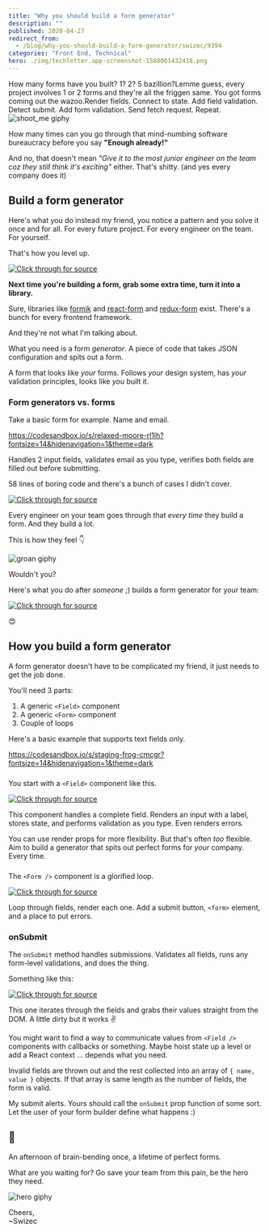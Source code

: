 ```yaml
---
title: "Why you should build a form generator"
description: ""
published: 2020-04-27
redirect_from:
  - /blog/why-you-should-build-a-form-generator/swizec/9394
categories: "Front End, Technical"
hero: ./img/techletter.app-screenshot-1588001432438.png
---
```


How many forms have you built? 1? 2? 5 bazillion?Lemme guess, every project involves 1 or 2 forms and they're all the friggen same. You got forms coming out the wazoo.Render fields. Connect to state. Add field validation. Detect submit. Add form validation. Send fetch request. Repeat.![shoot_me giphy](./img/media-JtQc9M7l1KUGQ-giphy.gif)

How many times can you go through that mind-numbing software bureaucracy before you say **"Enough already!"**

And no, that doesn't mean _"Give it to the most junior engineer on the team coz they still think it's exciting"_ either. That's shitty. (and yes every company does it)

## Build a form generator

Here's what you do instead my friend, you notice a pattern and you solve it once and for all. For every future project. For every engineer on the team. For yourself.

That's how you level up.

[![Click through for source](./img/techletter.app-screenshot-1588001432438.png)](https://twitter.com/Swizec/status/1251180097538678785)

**Next time you're building a form, grab some extra time, turn it into a library.**

Sure, libraries like [formik](https://github.com/jaredpalmer/formik) and [react-form](https://github.com/tannerlinsley/react-form) and [redux-form](https://github.com/redux-form/redux-form) exist. There's a bunch for every frontend framework.

And they're not what I'm talking about.

What you need is a form _generator_. A piece of code that takes JSON configuration and spits out a form.

A form that looks like _your_ forms. Follows _your_ design system, has _your_ validation principles, looks like _you_ built it.

### Form generators vs. forms

Take a basic form for example. Name and email.

https://codesandbox.io/s/relaxed-moore-rl1lh?fontsize=14&hidenavigation=1&theme=dark

Handles 2 input fields, validates email as you type, verifies both fields are filled out before submitting.

58 lines of boring code and there's a bunch of cases I didn't cover.

[![Click through for source](./img/techletter.app-screenshot-1588001432001.png)](<https://carbon.now.sh/?bg=rgba(255,255,255,1)&t=seti&l=javascript&ds=true&wc=true&wa=true&pv=48px&ph=32px&ln=false&code=const%20Form%20%3D%20()%20%3D%3E%20%7B%0A%20%20const%20%5Bname%2C%20setName%5D%20%3D%20useState(%22%22)%3B%0A%20%20const%20%5Bemail%2C%20setEmail%5D%20%3D%20useState(%22%22)%3B%0A%20%20const%20%5BemailValidation%2C%20setEmailValidation%5D%20%3D%20useState(%22%22)%3B%0A%20%20const%20%5BformValidation%2C%20setFormValidation%5D%20%3D%20useState(%22%22)%3B%0A%0A%20%20function%20changeName(event)%20%7B%0A%20%20%20%20setName(event.target.value)%3B%0A%20%20%20%20setFormValidation(%22%22)%3B%0A%20%20%7D%0A%0A%20%20function%20changeEmail(event)%20%7B%0A%20%20%20%20const%20email%20%3D%20event.target.value%3B%0A%20%20%20%20setEmail(email)%3B%0A%0A%20%20%20%20if%20(!isValidEmail(email))%20%7B%0A%20%20%20%20%20%20setEmailValidation(%22Not%20valid%20email%22)%3B%0A%20%20%20%20%7D%20else%20%7B%0A%20%20%20%20%20%20setEmailValidation(%22%22)%3B%0A%20%20%20%20%7D%0A%20%20%20%20setFormValidation(%22%22)%3B%0A%20%20%7D%0A%0A%20%20function%20onSubmit(event)%20%7B%0A%20%20%20%20event.preventDefault()%3B%0A%0A%20%20%20%20if%20(isValidEmail(email)%20%26%26%20name.length%20%3E%200)%20%7B%0A%20%20%20%20%20%20%2F%2F%20submit%0A%20%20%20%20%20%20setFormValidation(%22%22)%3B%0A%20%20%20%20%7D%20else%20%7B%0A%20%20%20%20%20%20setFormValidation(%22Missing%20fields%22)%3B%0A%20%20%20%20%7D%0A%20%20%7D%0A%0A%20%20return%20(%0A%20%20%20%20%3Cform%20onSubmit%3D%7BonSubmit%7D%3E%0A%20%20%20%20%20%20%3Clabel%3E%0A%20%20%20%20%20%20%20%20Name%20%3Cinput%20type%3D%22text%22%20value%3D%7Bname%7D%20onChange%3D%7BchangeName%7D%20%2F%3E%0A%20%20%20%20%20%20%3C%2Flabel%3E%0A%20%20%20%20%20%20%3Cbr%20%2F%3E%0A%20%20%20%20%20%20%3Clabel%3E%0A%20%20%20%20%20%20%20%20Email%20%3Cinput%20type%3D%22email%22%20value%3D%7Bemail%7D%20onChange%3D%7BchangeEmail%7D%20%2F%3E%0A%20%20%20%20%20%20%3C%2Flabel%3E%0A%20%20%20%20%20%20%3Cp%3E%7BemailValidation%7D%3C%2Fp%3E%0A%20%20%20%20%20%20%3Cp%3E%7BformValidation%7D%3C%2Fp%3E%0A%20%20%20%20%20%20%3Cbutton%20type%3D%22submit%22%3ESubmit%3C%2Fbutton%3E%0A%20%20%20%20%3C%2Fform%3E%0A%20%20)%3B%0A%7D%3B>)

Every engineer on your team goes through that _every time_ they build a form. And they build a lot.

This is how they feel 👇

![groan giphy](./img/media-6y038xO1p06He-giphy.gif)

Wouldn't you?

Here's what you do after _someone_ ;) builds a form generator for your team:

[![Click through for source](./img/techletter.app-screenshot-1588001432307.png)](<https://carbon.now.sh/?bg=rgba(255,255,255,1)&t=seti&l=javascript&ds=true&wc=true&wa=true&pv=48px&ph=32px&ln=false&code=const%20fields%20%3D%20%5B%0A%09%7Bname%3A%20'name'%2C%20label%3A%20'Name'%2C%20validate%3A%20val%20%3D%3E%20val.length%20%3E%200%7D%2C%0A%09%7Bname%3A%20'email'%2C%20label%3A%20'Email'%2C%20validate%3A%20isValidEmail%7D%0A%5D%0A%0A%2F%2F%20...%0A%0A%3CForm%20fields%3D%7Bfields%7D%20onSubmit%3D%7BonSubmit%7D%20%2F%3E>)

😍

## How you build a form generator

A form generator doesn't have to be complicated my friend, it just needs to get the job done.

You'll need 3 parts:

1.  A generic `<Field>` component
2.  A generic `<Form>` component
3.  Couple of loops

Here's a basic example that supports text fields only.

https://codesandbox.io/s/staging-frog-cmcgr?fontsize=14&hidenavigation=1&theme=dark

###

You start with a `<Field>` component like this.

[![Click through for source](./img/techletter.app-screenshot-1588001431994.png)](<https://carbon.now.sh/?bg=rgba(255,255,255,1)&t=seti&l=javascript&ds=true&wc=true&wa=true&pv=48px&ph=32px&ln=false&code=const%20Field%20%3D%20(%7B%20name%2C%20label%2C%20validate%20%7D)%20%3D%3E%20%7B%0A%20%20const%20%5Bvalue%2C%20setValue%5D%20%3D%20useState(%22%22)%3B%0A%20%20const%20%5Bvalidation%2C%20setValidation%5D%20%3D%20useState(%22%22)%3B%0A%0A%20%20function%20changeValue(event)%20%7B%0A%20%20%20%20const%20val%20%3D%20event.target.value%3B%0A%0A%20%20%20%20setValue(val)%3B%0A%0A%20%20%20%20if%20(validate(val))%20%7B%0A%20%20%20%20%20%20setValidation(%22%22)%3B%0A%20%20%20%20%7D%20else%20%7B%0A%20%20%20%20%20%20setValidation(%60Invalid%20%24%7Blabel%7D%60)%3B%0A%20%20%20%20%7D%0A%20%20%7D%0A%0A%20%20return%20(%0A%20%20%20%20%3C%3E%0A%20%20%20%20%20%20%3Clabel%3E%0A%20%20%20%20%20%20%20%20%7Blabel%7D%20%3Cinput%20type%3D%22text%22%20value%3D%7Bvalue%7D%20onChange%3D%7BchangeValue%7D%20%2F%3E%0A%20%20%20%20%20%20%3C%2Flabel%3E%0A%20%20%20%20%20%20%3Cp%3E%7Bvalidation%7D%3C%2Fp%3E%0A%20%20%20%20%3C%2F%3E%0A%20%20)%3B%0A%7D%3B>)

This component handles a complete field. Renders an input with a label, stores state, and performs validation as you type. Even renders errors.

You can use render props for more flexibility. But that's often _too_ flexible. Aim to build a generator that spits out perfect forms for _your_ company. Every time.

###

The `<Form />` component is a glorified loop.

[![Click through for source](./img/techletter.app-screenshot-1588001432243.png)](<https://carbon.now.sh/?bg=rgba(255,255,255,1)&t=seti&l=javascript&ds=true&wc=true&wa=true&pv=48px&ph=32px&ln=false&code=const%20Form%20%3D%20(%7B%20fields%20%7D)%20%3D%3E%20%7B%0A%20%20const%20%5BformValidation%2C%20setFormValidation%5D%20%3D%20useState(%22%22)%3B%0A%0A%20%20function%20onSubmit(event)%20%7B%0A%20%20%20%20event.preventDefault()%3B%0A%0A%20%20%20%20%2F%2F%20..%0A%20%20%7D%0A%0A%20%20return%20(%0A%20%20%20%20%3Cform%20onSubmit%3D%7BonSubmit%7D%3E%0A%20%20%20%20%20%20%7Bfields.map(field%20%3D%3E%20(%0A%20%20%20%20%20%20%20%20%3C%3E%0A%20%20%20%20%20%20%20%20%20%20%3CField%20%7B...field%7D%20key%3D%7Bfield.name%7D%20%2F%3E%0A%20%20%20%20%20%20%20%20%20%20%3Cbr%20%2F%3E%0A%20%20%20%20%20%20%20%20%3C%2F%3E%0A%20%20%20%20%20%20))%7D%0A%0A%20%20%20%20%20%20%3Cp%3E%7BformValidation%7D%3C%2Fp%3E%0A%20%20%20%20%20%20%3Cbutton%20type%3D%22submit%22%3ESubmit%3C%2Fbutton%3E%0A%20%20%20%20%3C%2Fform%3E%0A%20%20)%3B%0A%7D%3B>)

Loop through fields, render each one. Add a submit button, `<form>` element, and a place to put errors.

### onSubmit

The `onSubmit` method handles submissions. Validates all fields, runs any form-level validations, and does the thing.

Something like this:

[![Click through for source](./img/techletter.app-screenshot-1588001432141.png)](<https://carbon.now.sh/?bg=rgba(255,255,255,1)&t=seti&l=javascript&ds=true&wc=true&wa=true&pv=48px&ph=32px&ln=false&code=%20%20function%20onSubmit(event)%20%7B%0A%20%20%20%20event.preventDefault()%3B%0A%0A%20%20%20%20const%20values%20%3D%20fields%0A%20%20%20%20%20%20.map(field%20%3D%3E%20(%7B%0A%20%20%20%20%20%20%20%20...field%2C%0A%20%20%20%20%20%20%20%20value%3A%20document.getElementsByName(field.name)%5B0%5D.value%0A%20%20%20%20%20%20%7D))%0A%20%20%20%20%20%20.filter(field%20%3D%3E%20field.validate(field.value))%0A%20%20%20%20%20%20.map(field%20%3D%3E%20(%7B%20name%3A%20field.name%2C%20value%3A%20field.value%20%7D))%3B%0A%0A%20%20%20%20if%20(values.length%20%3D%3D%3D%20fields.length)%20%7B%0A%20%20%20%20%20%20alert(JSON.stringify(values))%3B%0A%20%20%20%20%20%20setFormValidation(%22%22)%3B%0A%20%20%20%20%7D%20else%20%7B%0A%20%20%20%20%20%20setFormValidation(%22missing%20fields%22)%3B%0A%20%20%20%20%7D%0A%20%20%7D>)

This one iterates through the fields and grabs their values straight from the DOM. A little dirty but it works ✌️

You might want to find a way to communicate values from `<Field />` components with callbacks or something. Maybe hoist state up a level or add a React context ... depends what you need.

Invalid fields are thrown out and the rest collected into an array of `{ name, value }` objects. If that array is same length as the number of fields, the form is valid.

My submit alerts. Yours should call the `onSubmit` prop function of some sort. Let the user of your form builder define what happens :)

## 🤯

An afternoon of brain-bending once, a lifetime of perfect forms.

What are you waiting for? Go save your team from this pain, be the hero they need.

![hero giphy](./img/media-ek4CUx2FONgHaMz9V5-giphy-downsized-medium.gif)

Cheers,  
~Swizec
